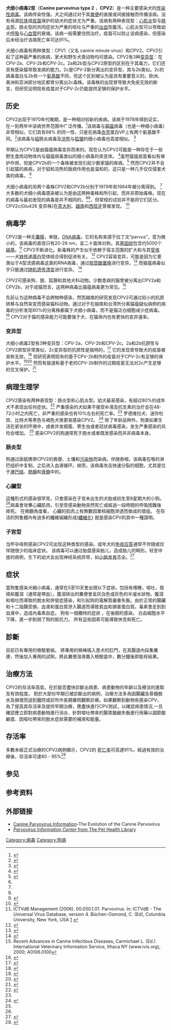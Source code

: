 {{NoteTA
|1=zh-tw:小病毒;zh-cn:细小病毒;
}}
{{Otheruses4|犬细小病毒2型|犬细小病毒1型|:en:canine minute virus}}
{{Virusbox
| image = Canines Parvovirus.jpg
| image_width = 180px
| image_caption = 电镜下的犬细小病毒
| name = 犬细小病毒2型
| taxon = Canine parvovirus
}}

'''犬细小病毒2型'''（'''Canine parvovirus type 2''' ，'''CPV2'''）是一种主要感染犬的[[传染性|传染性]][[病毒|病毒]]。该病传染性强。犬之间通过对于其[[粪便|粪便]]的直接或间接接触而传播该病。没有母源[[抗体|抗体]]或[[疫苗|疫苗]]保护的幼犬的症状尤为严重。该病有两种表现型：[[心肌炎|心肌炎]]型与[[肠炎|肠炎]]型。肠炎型的共同症状为严重的呕吐与严重的[[出血|出血]]性腹泻。心肌炎型可以导致幼犬[[呼吸|呼吸]]与[[心血管|心血管]]的衰竭。该病一般需要住院治疗。疫苗可以防止该病感染，但感染后未经治疗该病死亡率可达91%。

犬细小病毒有两种类型：CPV1（又名 canine minute virus）和CPV2。CPV2引起了这种最严重的疾病，家犬和野生犬类动物均可感染。CPV2有3种[[变异型|变异型]]：在CPV-2a、CPV-2b和CPV-2c。2a和2b型与CPV2原型的区别在于其毒力，它们还具有感染猫导致发病的能力。2c是CPV-2新分离出的变异型，其与2b类似。2c的病毒蛋白与2b有一个[[氨基酸|氨基酸]]不同，但这个区别被认为是具有重要意义的。欧洲、美洲和亚洲部分地区都曾分离出2c毒株。该毒株的出现曾导致犬免疫无效的断言，但研究证明现有疫苗对于CPV-2c仍能提供足够的保护水平。

==历史==
CPV2出现于1970年代晚期，是一种相对较新的疾病。该病于1978年得到证实，在一到两年中该病世界范围中广泛传播。<ref>{{cite journal |author=Carmichael L |title=An annotated historical account of canine parvovirus |journal=J. Vet. Med. B Infect. Dis. Vet. Public Health |volume=52 |issue=7-8 |pages=303–11 |year=2005 |pmid=16316389}}</ref>该病毒与[[猫瘟|猫瘟]]病毒（也是一种细小病毒）非常相似，它们具有98%
的同一性，只是在病毒[[衣壳|衣壳]]蛋白VP上有两个氨基酸不同。<ref name=Carter>{{cite web|author=Carter, G.R.; Wise, D.J. |year=2006 |title=Parvoviridae |work=A Concise Review of Veterinary Virology |url=http://www.ivis.org/advances/Carte/Part2Chap9/chapter.asp?LA=1 |accessdate=2006-06-11 |deadurl=yes |archiveurl=https://web.archive.org/web/20120213143740/http://www.ivis.org/advances/Carte/Part2Chap9/chapter.asp?LA=1 |archivedate=2012-02-13 }}</ref>该病毒与[[貂|貂]]肠炎病毒及[[浣熊|浣熊]]与[[狐狸|狐狸]]的细小病毒也高度相似。
<ref name=Jones1997>{{cite book
| author = Jones, T.C.
| coauthors = Hunt, R.D.; King, N.W.
| year = 1997
| title = Veterinary Pathology
| publisher = Blackwell Publishing
| isbn =}}</ref>

早期认为CPV2是由猫瘟病毒变异而来的。现在认为CPV2可能是一种存在于一些野生食肉动物体内与猫瘟病毒类似的细小病毒的突变体。
<ref name=Hirayama>{{cite journal |author=Shackelton LA, Parrish CR, Truyen U, Holmes EC. |title=High rate of viral evolution associated with the emergence of carnivore parvovirus |journal=Proc. Natl. Acad. Sci. USA |volume=102 |issue=2 |pages=379–384 |year=2005 |pmid= 15626758 |doi=10.1073/pnas.0406765102}}</ref>虽然猫瘟疫苗看似有保护作用，但是CPV2b的一个毒株被发现引起少数家猫的疾病。<ref>{{cite journal |author=Gamoh K, Senda M, Inoue Y, Itoh O |title=Efficacy of an inactivated feline panleucopenia virus vaccine against a canine parvovirus isolated from a domestic cat |journal=Vet. Rec. |volume=157 |issue=10 |pages=285–7 |year=2005 |pmid=16157570}}</ref>
然而CPV2并不会引起猫的疾病，对于貂和浣熊的致病作用也是温和的，这只是一种几乎仅仅侵害犬类的病毒。
<ref name="Jones1997"/>

犬细小病毒的另两个毒株CPV2和CPV2b分别于1979年和1984年被分离得到。
<ref name=Hirayama/>
大多数的犬细小病毒感染被认为是由这两种毒株和所引起，而并非原始毒株。现在的病毒与最初发现的病毒是并不相同的，<ref name="Jones1997"/><ref>{{cite journal |author=Martella V, Cavalli A, Decaro N, Elia G, Desario C, Campolo M, Bozzo G, Tarsitano E, Buonavoglia C |title=Immunogenicity of an intranasally administered modified live canine parvovirus type 2b vaccine in pups with maternally derived antibodies |journal=Clin. Diagn. Lab. Immunol. |volume=12 |issue=10 |pages=1243–5 |year=2005 |pmid=16210491 |doi=10.1128/CDLI.12.10.1243-1245.2005}}</ref>，但常规的试验并不能将它们区分。CPV2c(Glu426 变异株)在[[意大利|意大利]]、[[越南|越南]]和[[西班牙|西班牙]]曾被发现。
<ref>{{cite journal |author=Decaro N, Martella V, Desario C, Bellacicco A, Camero M, Manna L, d'Aloja D, Buonavoglia C |title=First detection of canine parvovirus type 2c in pups with haemorrhagic enteritis in Spain |journal=J. Vet. Med. B Infect. Dis. Vet. Public Health |volume=53 |issue=10 |pages=468–72 |year=2006 |pmid=17123424}}</ref>

==病毒学==
CPV2是一种无[[囊膜|囊膜]]，单链，[[DNA病毒|DNA病毒]]，它的名称来源于拉丁文“parvus”，意为微小的，该病毒的直径只有20-26 nm，呈二十面体对称。其[[基因组|基因组]]包含约5000个[[碱基|碱基]]。<ref>ICTVdB Management (2006). 00.050.1.01. Parvovirus. In: ICTVdB - The Universal Virus Database, version 4. Büchen-Osmond, C. (Ed), Columbia University, New York, USA [http://www.ncbi.nlm.nih.gov/ICTVdb/Ictv/index.htm] {{Wayback|url=http://www.ncbi.nlm.nih.gov/ICTVdb/Ictv/index.htm |date=20100328142618 }}</ref>
CPV2不断进化。新毒株的产生似乎依赖于宿主范围的扩大和与其[[受体_(生物化学)|受体]]——犬[[铁传递蛋白|铁传递蛋白]]受体结合得到促进有关。 <ref>{{cite journal |author=Truyen U |title=Evolution of canine parvovirus--a need for new vaccines? |journal=Vet. Microbiol. |volume=117 |issue=1 |pages=9–13 |year=2006 |pmid=16765539 |doi=10.1016/j.vetmic.2006.04.003}}</ref>
CPV2容易变异，可能是因为它更类似于A型流感病毒这类的RNA病毒，通过[[核苷酸置换|核苷酸置换]]进行变异。<ref>{{cite journal |author=Shackelton L, Parrish C, Truyen U, Holmes E |title=High rate of viral evolution associated with the emergence of carnivore parvovirus |journal=Proc. Natl. Acad. Sci. U.S.A. |volume=102 |issue=2 |pages=379–84 |year=2005 |pmid=15626758 |doi=10.1073/pnas.0406765102}}</ref>
而猫瘟病毒似乎只能通过[[随机遗传漂变|随机遗传漂变]]进行变异。
<ref>{{cite journal |author=Horiuchi M, Yamaguchi Y, Gojobori T, Mochizuki M, Nagasawa H, Toyoda Y, Ishiguro N, Shinagawa M |title=Differences in the evolutionary pattern of feline panleukopenia virus and canine parvovirus |journal=Virology |volume=249 |issue=2 |pages=440–52 |year=1998 |pmid=9791034 |doi=10.1006/viro.1998.9335}}</ref>

CPV2可感染狗、狼、狐狸和其他犬科动物。少数患病的猫曾被分离出CPV2a和CPV2b，对于成猫而言，这两种病毒比猫瘟病毒更为常见。<ref>Recent Advances in Canine Infectious Diseases, Carmichael L. (Ed.) International Veterinary Information Service, Ithaca NY (www.ivis.org), 2000; A0106.0100</ref>

先前认为这种病毒不会跨物种感染，然而越南的研究发现CPV2可通过较小的抗原转移与自然突变而感染猫科动物。通过对于在越南和台湾所分离猫瘟疑似病例的病毒的分析发现80%的分离株都属于犬细小病毒，而不是猫泛白细胞减少症病毒。 <ref name='Ikeda'>{{cite journal|title=Predominance of canine parvovirus (CPV) in unvaccinated cat populations and emergence of new antigenic types of CPVs in cats.|journal=Virology|date=2000-12-05|first=Y|last=Ikeda |coauthors= Mochizuki M, Naito R, Nakamura K, Miyazawa T, Mikami T, Takahashi E.|volume=278|issue=1|pages=13–9|pmid=11112475 |url=|format=|accessdate=2008-08-29|doi=10.1006/viro.2000.0653 }}</ref>
CPV2对于猫的感染能力可能要强于犬，在猫体内也有更快的变异速率。

===变异型===

犬细小病毒2型有3种变异型：CPV-2a、CPV-2b和CPV-2c。2a和2b抗原性与CPV2原型非常类似，2c变异型的抗原性是独特的，<tt><ref name='Cavalli'>{{cite journal|title=Evaluation of the antigenic relationships among canine parvovirus type 2 variants|journal=Clin Vaccine Immunol|first=Alessandra|last=Cavalli|coauthors=Vito Martella, Costantina Desario, Michele Camero, Anna Lucia Bellacicco, Pasquale De Palo, Nicola Decaro, Gabriella Elia, Canio Buonavoglia|volume=15|issue=3|pages=534–9|pmid=18160619 |url=|format=|accessdate=2008-08-27|doi=10.1128/CVI.00444-07 |date=March 2008}}</ref></tt>
它的发现曾导致犬的疫苗被宣称无效，<ref name='Wood'>{{cite news | first=Wood | last=TV.com | coauthors= | title=Virus killing Kent County dogs | date=August 23, 2008 | publisher=WoodTV.com-Grand Rapids | url=http://www.vin.com/WebLink.plx?URL=http://www.woodtv.com/Global/story.asp?S=8886937 | work= | pages= | accessdate=2008-08-27 | language= | archive-date=2008-12-01 | archive-url=https://web.archive.org/web/20081201004713/http://www.vin.com/WebLink.plx?URL=http%3A%2F%2Fwww.woodtv.com%2FGlobal%2Fstory.asp%3FS%3D8886937 | dead-url=no }}</ref>
但研究表明现有的基于CPV-2b制作的疫苗对于CPV-2c有足够的保护水平。<ref name='Spibey'>{{cite journal|title=Canine parvovirus type 2 vaccine protects against virulent challenge with type 2c virus.|journal=Vet Microbiol.|date=2008-04-01|first= N|last=Spibey|coauthors=Greenwood NM, Sutton D, Chalmers WS, Tarpey I.|volume=128|issue=1-2|pages=48–55|pmid=18006253 |url=|format=|accessdate=2008-08-27|doi=10.1016/j.vetmic.2007.09.015 }}</ref><tt><ref name='Larson'>{{cite journal|title=Do two current canine parvovirus type 2 and 2b vaccines provide protection against the new type 2c variant?|journal=Vet Therapeutics|date=|first=Laurie J |last=Larson|coauthors=Rd Schultz|volume=9|issue=2|pages=94–101.|pmid=18597247 |url=|format=|accessdate=2008-08-27 }}</ref></tt>
然而有报道称基于老的CPV-2b制作的过期疫苗无法对2c产生足够的交叉保护。<tt><ref name='Nicola'>{{cite journal|title=Evidence for immunisation failure in vaccinated adult dogs infected with canine parvovirus type 2c|journal=New Microbiologist.|first= Decaro|last=Nicola|coauthors=Costantina Desario, Gabriella Elia, Vito Martella, Viviana Mari, Antonio Lavazza, Manuela Nardi, Canio Buonavoglia|volume=31|issue=1|pages=125–30.|pmid=18437851 |url=|format=|accessdate=2008-08-27 |date=January 2008}}</ref></tt>

==病理生理学==
CPV2感染有两种表现型：肠炎型和心肌炎型。幼犬最易感染，有超过80%的成年犬不表现出任何症状。<ref name=Ettinger_1995>{{cite book|author=Ettinger, Stephen J.;Feldman, Edward C.|title=Textbook of Veterinary Internal Medicine|edition=4th|publisher=W.B. Saunders Company|year=1995|isbn=0-7216-6795-3 }}</ref>
严重感染的犬如果不接受补液及抗生素的治疗会在48-72小时之内死亡，非严重的感染也有10%左右的死亡率。<ref name=Carter/>
罗德维拉犬、迷你杜宾、比特犬等黑色与褐色犬类更易感染CPV2。
<ref name=Nelson>{{cite book|author=Nelson, Richard W.;Couto, C. Guillermo |title=Small Animal Internal Medicine|edition=2nd|publisher=Mosby |year=1998|isbn=0-8151-6351-7 }}</ref>
除了年龄品种外，狗类如果生活在紧张的环境中，或者并发细菌、寄生虫或者冠状病毒感染，发生严重感染的风险会增加。
<ref name="Ettinger_1995"/>
感染CPV2的狗通常死于脱水或者既发感染而并非病毒本身。

===肠炎型===
狗通过舔舐携带CPV2的粪便、土壤和[[污染物|污染物]]而染病。伴随吞咽，该病毒在喉的淋巴组织中复制，之后进入血液循环。继而，该病毒攻击快速分裂的细胞，尤其是位于[[淋巴结|淋巴结]]、[[肠腺|肠腺]]和[[骨髓|骨髓]]中的。

===心臟型===
這種形式的感染很罕見，只會感染在子宮未出生的犬胎或初生至8星期大的小狗。<ref name="Ettinger_1995"/>病毒會攻擊心臟肌肉，引至受感染動物突然死亡或經過一段時間的呼吸困難後瘁死。 在微觀角度看， 心臟的肌肉上有無數因單核細胞滲透而做成的壞疽。 在存活的狗隻體內有過多的纖維組織形成([[纖維化|纖維化]]) 就是感染CPV的其中一種證明。

===子宫型===
当怀孕母狗感染CPV2可出现这种类型的感染。成年犬的[[免疫应答|免疫应答]]通常不伴随或仅伴随很少的临床症状。 该病毒可以通过胎盘感染胎儿，造成胎儿的畸形。轻至中度的病例，生下的幼犬会出现神经系统异常，如[[小脑发育不全|小脑发育不全]]。<ref name='Schatzberg'>{{Citation| first=S.J. | last=Schatzberg| coauthors= DVM PhD, N.J. Haley1, BS, S.C. Bar1 BVSc PhD, A. deLahunta 1 DVM PhD, J.N. Kornegay DVM PhD, N.J.H. Sharp BVM PhD | contribution=Polymerase Chain Reaction Amplification Of Parvoviral DNA From The Brains Of Dogs And Cats With Cerebellar Hypoplasia.| title=ACVIM 2002| editor-first=| editor-last=| coeditors=| publisher=| place=Cornell University Hospital for Animals, Ithaca, NY; College of Vet Med, University of Missouri, Columbia, MO; Vancouver, British Columbia, Canada.| pages=| date=| year=2002| id= | contribution-url=http://www.vin.com/Members/Proceedings/Proceedings.plx?CID=acvim2002&PID=pr01891&O=VIN| format=| accessdate=2008-08-27 }}</ref>

==症状==
當狗隻感染犬細小病毒，通常在5至10天會出現以下症狀。包括有嗜睡，嘔吐，發燒和腹瀉（通常是帶血）。腹瀉排出的糞便會呈灰白色或灰色的半凝水狀物。腹瀉和嘔吐而導致的脫水和併發症感染，和引起狗的電解質嚴重失衡。由於正常的腸臟和十二指腸受損，血液和蛋白質滲入腸道而導致貧血和損害蛋白質。毒素會走到到血液中，造成內毒素血症。 狗有一個獨特的症狀 ，在後期的感染。 白血細胞水平下降，進一步削弱了狗的抵抗力。 所有這些因素可能導致休克和死亡。

==診斷==
目前已有專用的檢驗套組。
將專用的棉棒插入患犬的肛門，在其腸道內採集糞便，然後加入專用的試劑，將此糞便溶液置入檢驗盒中，數分鐘後即能有結果。

==治療方法==
CPV2的存活率高低，在於能否盡快診斷出病患、病患動物的年齡以及療法的進取及有效程度。 對於大部份早期已被診斷出的病例，治療方法多為因腸臟及骨髓脫水及損壞而送到醫院或診所作長期番院觀察診療。如果觀察到動物有感染CPV，為了提高其存活率及提供早期治療，應盡快進行CPV測試，以確認病患情況,一旦確認應立即對病患動物進行消炎、針對嘔吐帶來的腸胃酸鹼失衡進行用藥以調節酸鹼度、因嘔吐帶來的脫水症狀需要的補液和能量。

==存活率==
多數未經正式治療的CPV2病例顯示，CPV2的 [[死亡率|死亡率]]可高達91%。經過有效的治療後，存活率可達80 - 95%<ref name='Prittie'>{{cite journal|title=Canine Parvoviral Enteritis: A Review of Diagnosis, Management, and Prevention|journal=J Vet Emerg Crit Care.|first=Jennifer|last= Prittie|coauthors=|volume=14|issue=3|pages=167–176|id= |url=|format=|accessdate=2008-08-27|doi=10.1111/j.1534-6935.2004.04020.x |date=September 2004}}</ref>

==参见==

==参考资料==
{{Reflist|2}}

==外部链接==
* [https://web.archive.org/web/20060523184113/http://www.b19virus.com/canine-parvovirus.html Canine Parvovirus Information]-The Evolution of the Canine Parvovirus
* [http://www.veterinarypartner.com/Content.plx?P=A&S=0&C=0&A=1199 ''Parvovirus Information Center'' from The Pet Health Library] {{Wayback|url=http://www.veterinarypartner.com/Content.plx?P=A&S=0&C=0&A=1199 |date=20160120032449 }}
{{Taxonbar|from=Q2931887}}

{{DEFAULTSORT:Canine Parvovirus}}
[[Category:病毒|Category:病毒]]
[[Category:狗病|Category:狗病]]